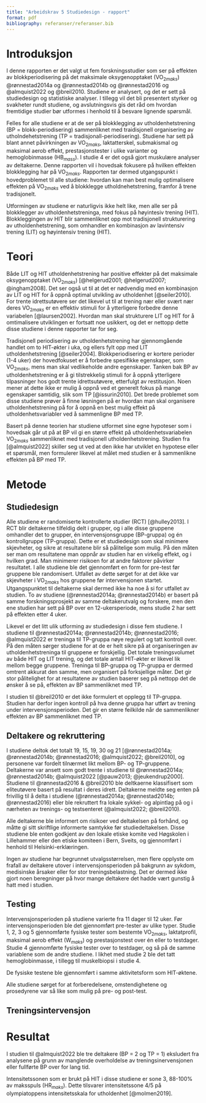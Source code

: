 ```yaml
---
title: "Arbeidskrav 5 Studiedesign - rapport"
format: pdf
bibliography: referanser/referanser.bib
---
```


# Introduksjon

I denne rapporten er det valgt ut fem forskningsstudier som ser på effekten av blokkperiodisering på det maksimale oksygenopptaket (VO$_{2maks}$) @rønnestad2014a og @rønnestad2014b og @rønnestad2016 og @almquist2022 og @breil2010. Studiene er analysert, og det er sett på studiedesign og statistiske analyser. I tillegg vil det bli presentert styrker og svakheter rundt studiene, og avslutningsvis gis det råd om hvordan fremtidige studier bør utformes i henhold til å besvare lignende spørsmål.

Felles for alle studiene er at de ser på blokklegging av utholdenhetstrening (BP = blokk-periodisering) sammenliknet med traidisjonell organisering av utholndehetstrening (TP = tradisjonall-periodisering). Studiene har sett på blant annet påvirkningen av VO$_{2maks}$, laktatterskel, submakismal og maksimal aerob effekt, prestasjonstester i ulike varianter og hemoglobinmasse (HB$_{mass}$). I studie 4 er det også gjort muskulære analyser av deltakerne. Denne rapporten vil i hovedsak fokusere på hvilken effekten blokklegging har på VO$_{2maks}$. Rapporten tar dermed utgangspunkt i hovedproblemet til alle studiene: hvordan kan man best mulig optimalisere effekten på VO$_{2maks}$ ved å blokklegge utholdnehetstrening, framfor å trene tradisjonelt.  

Utformingen av studiene er naturligvis ikke helt like, men alle ser på blokklegger av utholdenhetstreninga, med fokus på høyintesiv trening (HIT). Blokkleggingen av HIT blir sammenliknet opp mot tradisjonell strukturering av utholdenhetstrening, som omhandler en kombinasjon av lavintensiv trening (LIT) og høyintensiv trening (HIT).


# Teori

Både LIT og HIT utholdenhetstrening har positive effekter på det maksimale oksygenopptaket (VO$_{2maks}$) [@helgerud2001; @helgerud2007; @ingham2008]. Det ser også ut til at det er nødvendig med en kombinasjon av LIT og HIT for å oppnå optimal utvikling av utholdenhet [@seiler2010]. For trente idrettsutøvere ser det likevel ut til at trening nær eller svært nær deres VO$_{2maks}$ er en effektiv stimuli for å ytterligere forbedre denne variabelen [@laursen2002]. Hvordan man skal strukturere LIT og HIT for å omtimalisere utviklingen er fortsatt noe usikkert, og det er nettopp dette disse studiene i denne rapporter tar for seg. 

Tradisjonell periodisering av utholdenhetstrening har gjennomgående handlet om to HIT-økter i uka, og ellers fylt opp med LIT utholdenhetstrening [@seiler2004]. Blokkperiodisering er kortere perioder (1-4 uker) der hovedfokuset er å forbedre spesifikke egenskaper, som VO$_{2maks}$, mens man skal vedlikeholde andre egenskaper. Tanken bak BP av utholdenhetstrening er å gi tilstrekkelig stimuli for å oppnå ytterligere tilpasninger hos godt trente idrettsutøvere, etterfulgt av restitusjon. Noen mener at dette ikke er mulig å oppnå ved et generelt fokus på mange egenskaper samtidig, slik som TP [@issurin2010]. Det brede problemet som disse studiene prøver å finne løsningen på er hvordan man skal organisere utholdenhetstrening på for å oppnå en best mulig effekt på utholdenhetsvariabler ved å sammenligne BP med TP. 

Basert på denne teorien har studiene utformet sine egne hypoteser som i hovedsak går ut på at BP vil gi en  større effekt på utholdenhetsvariabelen VO$_{2maks}$ sammenliknet med tradisjonell utholdenhetstrening. Studien fra [@almquist2022] skiller seg ut ved at den ikke har utviklet en hypotese eller et spørsmål, men formulerer likevel at målet med studien er å sammenlikne effekten på BP med TP. 

# Metode

## Studiedesign

Alle studiene er randomiserte kontrollerte studier (RCT) [@hulley2013]. I RCT blir deltakerne tilfeldig delt i grupper, og i alle disse gruppene omhandler det to grupper, én intervensjonsgruppe (BP-gruppa) og én kontrollgruppe (TP-gruppa). Dette er et studiedesign som skal minimere skjevheter, og sikre at resultatene blir så pålitelige som mulig. På den måten ser man om resultatene man oppnår av studien har en virkelig effekt, og i hvilken grad. Man minimerer risikoen for at andre faktorer påvirker resultatet. I alle studiene ble det gjennomført en form for pre-test før gruppene ble randomisert. Utfallet av dette sørget for at det ikke var skjevheter i VO$_{2maks}$ hos gruppene før intervensjonen startet. Utgangspunktet til deltakerne skal dermed ikke ha noe å si for utfallet av studien. To av studiene (@rønnestad2014a; @rønnestad2014b) er basert på samme forskningsprosjekt av samme deltakerutvalg og forskere, men den ene studien har sett på BP over en 12-ukersperiode, mens studie 2 har sett på effekten etter 4 uker.   
 
Likevel er det litt ulik utforming av studiedesign i disse fem studiene. I studiene til @rønnestad2014a; @rønnestad2014b; @rønnestad2016; @almquist2022 er treninga til TP-gruppa nøye regulert og tatt kontroll over. På den måten sørger studiene for at de er helt sikre på at organiseringen av utholdenhetstreninga til gruppene er forskjellig. Det totale treningsvolumet av både HIT og LIT trening, og det totale antall HIT-økter er likevel lik mellom begge gruppene. Treninga til BP-gruppa og TP-gruppa er dermed omtrent akkurat den samme, men organisert på forksjellige måter. Det gir stor pålitelighet for at resultatene av studien baserer seg på nettopp det de ønsker å se på, effekten av BP sammenliknet med TP. 

I studien til @breil2010 er det ikke formulert et opplegg til TP-gruppa. Studien har derfor ingen kontroll på hva denne gruppa har utført av trening under intervensjonsperioden. Det gir en større feilkilde når de sammenlikner effekten av BP sammenliknet med TP. 

## Deltakere og rekruttering

I studiene deltok det totalt 19, 15, 19, 30 og 21 [@rønnestad2014a; @rønnestad2014b; @rønnestad2016; @almquist2022; @breil2010], og personene var fordelt tilnærmet likt mellom BP- og TP-gruppene. Deltakerne var ansett som godt trente i studiene til @rønnestad2014a; @rønnestad2014b; @almquist2022 [@pauw2013; @jeukendrup2000]. Studiene til @rønnestad2016 & @breil2010 ble deltkaerne klassifisert som eliteutøvere basert på resultat i deres idrett. Deltakerne meldte seg enten på frivillig til å delta i studiene (@rønnestad2014a; @rønnestad2014b; @rønnestad2016) eller ble rekruttert fra lokale sykkel- og alpintlag på og i nærheten av trenings- og testsenteret (@almquist2022; @breil2010).  

Alle deltakerne ble informert om risikoer ved deltakelsen på forhånd, og måtte gi sitt skriftlige informerte samtykke før studiedeltakelsen. Disse studiene ble enten godkjent av den lokale etiske komite ved Høgskolen i Lillehammer eller den etiske komiteen i Bern, Sveits, og gjennomført i henhold til Helsinki-erklæringen. 

Ingen av studiene har begrunnet utvalgsstørrelsen, men flere opplyste om frafall av deltakere utover i intervensjonsperioden på bakgrunn av sykdom, medisinske årsaker eller for stor treningsbelastning. Det er dermed ikke gjort noen beregninger på hvor mange deltakere det hadde vært gunstig å hatt med i studien. 

## Testing

Intervensjonsperioden på studiene varierte fra 11 dager til 12 uker. Før intervensjonsperioden ble det gjennomført pre-tester av ulike typer. Studie 1, 2, 3 og 5 gjennomførte fysiske tester som bestemte VO$_{2maks}$, laktatprofil, maksimal aerob effekt (W$_{maks}$) og prestasjonstest over én eller to testdager. Studie 4 gjennomførte fysiske tester over to testdager, og så på de samme variablene som de andre studiene. I likhet med studie 2 ble det tatt hemoglobinmasse, i tillegg til muskelbiopsi i studie 4. 

De fysiske testene ble gjennomført i samme aktivitetsform som HIT-øktene. 

Alle studiene sørget for at forberedelsene, omstendighetene og prosedyrene var så like som mulig på pre- og post-test.  

## Treningsintervensjon

# Resultat

I studien til @almquist2022 ble tre deltakere (BP = 2 og TP = 1) eksludert fra analysene på grunn av manglende overholdelse av treningsinervensjonen eller fullførte BP over for lang tid.


Intensitetssonen som er brukt på HIT i disse studiene er sone 3, 88-100% av maksspuls (HR$_{maks}$). Dette tilsvarer intensitetssone 4/5 på olympiatoppens intensitetsskala for utholdenhet [@molmen2019].

